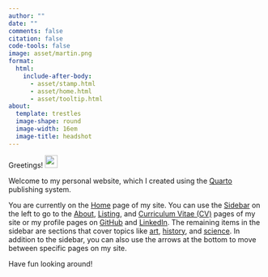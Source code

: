 ```yaml
---
author: ""
date: ""
comments: false
citation: false
code-tools: false
image: asset/martin.png
format:
  html:
    include-after-body:
      - asset/stamp.html
      - asset/home.html
      - asset/tooltip.html
about:
  template: trestles
  image-shape: round
  image-width: 16em
  image-title: headshot
---
```


Greetings! <img src="asset/wave.gif" width="25px"/>

Welcome to my personal website, which I created using the [Quarto](https://quarto.org) publishing system.

You are currently on the [Home](){.bi .bi-house-door} page of my site.
You can use the [Sidebar](https://en.wikipedia.org/wiki/Sidebar_(computing)#:~:text=a%20graphical%20control%20element%20that%20displays%20various%20forms%20of%20information%20to%20the%20right%20or%20left%20side){.bi .bi-layout-text-sidebar-reverse} on the left to go to the [About](about){.bi .bi-info-circle}, [Listing](list){.bi .bi-grid-3x3-gap}, and [Curriculum Vitae (CV)](cv){.bi .bi-file-earmark-person} pages of my site or my profile pages on [GitHub](https://github.com/maptv){.bi .bi-github} and [LinkedIn](https://www.linkedin.com/in/maptv){.bi .bi-linkedin}.
The remaining items in the sidebar are sections that cover topics like [art](art){.bi .bi-brush}, [history](art){.bi .bi-hourglass-split}, and [science](art){.bi .bi-stars}.
In addition to the sidebar, you can also use the [arrows[]{.bi .bi-arrow-right-short}]{.bi .bi-arrow-left-short} at the bottom to move between specific pages on my site.

Have fun looking around!
